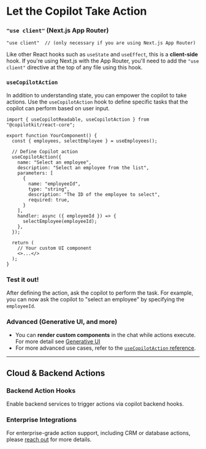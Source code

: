 

# Let the Copilot Take Action

<Steps>

###  `"use client"` (Next.js App Router)
```tsx filename="YourComponent.tsx"
"use client"  // (only necessary if you are using Next.js App Router)
```

Like other React hooks such as `useState` and `useEffect`, this is a **client-side** hook.
If you're using Next.js with the App Router, you'll need to add the `"use client"` directive at the top of any file using this hook.


### `useCopilotAction`

In addition to understanding state, you can empower the copilot to take actions. Use the `useCopilotAction` hook to define specific tasks that the copilot can perform based on user input.

```tsx filename="YourComponent.tsx" showLineNumbers {7-21}
import { useCopilotReadable, useCopilotAction } from "@copilotkit/react-core";

export function YourComponent() {
  const { employees, selectEmployee } = useEmployees();

  // Define Copilot action
  useCopilotAction({
    name: "Select an employee",
    description: "Select an employee from the list",
    parameters: [
      {
        name: "employeeId",
        type: "string",
        description: "The ID of the employee to select",
        required: true,
      }
    ],
    handler: async ({ employeeId }) => {
      selectEmployee(employeeId);
    },
  });

  return (
    // Your custom UI component
    <>...</>
  );
}
```

### Test it out!
After defining the action, ask the copilot to perform the task. For example, you can now ask the copilot to "select an employee" by specifying the `employeeId`.

</Steps>

### Advanced (Generative UI, and more)

- You can **render custom components** in the chat while actions execute. For more detail see [Generative UI](/generative-ui)
- For more advanced use cases, refer to the [`useCopilotAction` reference](/reference/hooks/useCopilotAction).

---
## Cloud & Backend Actions

### Backend Action Hooks
Enable backend services to trigger actions via copilot backend hooks.

### Enterprise Integrations

For enterprise-grade action support, including CRM or database actions, please [reach out]() for more details.
